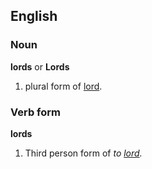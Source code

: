 ==English==

===Noun===
'''lords''' or '''Lords'''
# plural form of [[lord]].

===Verb form===
'''lords'''
# Third person form of ''to [[lord]].''